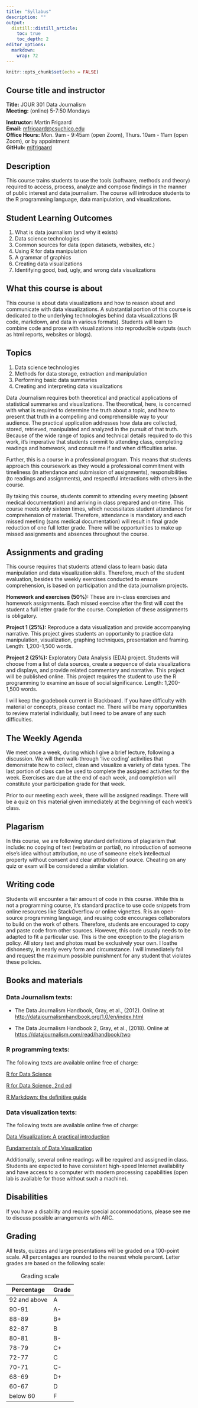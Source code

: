 ```yaml
---
title: "Syllabus"
description: ""
output:
  distill::distill_article:
    toc: true
    toc_depth: 2
editor_options: 
  markdown: 
    wrap: 72
---
```


```r
knitr::opts_chunk$set(echo = FALSE)
```

## Course title and instructor

**Title:** JOUR 301 Data Journalism <br> **Meeting:** (online) 5-7:50
Mondays<br>

**Instructor:** Martin Frigaard<br> **Email:**
[mfrigaard\@csuchico.edu](mailto:mfrigaard@csuchico.edu){.email}<br>
**Office Hours:** Mon. 9am - 9:45am (open Zoom), Thurs. 10am - 11am
(open Zoom), or by appointment <br> **GitHub:**
[mjfrigaard](https://github.com/mjfrigaard) <br>

## Description

This course trains students to use the tools (software, methods and
theory) required to access, process, analyze and compose findings in the
manner of public interest and data journalism. The course will introduce
students to the R programming language, data manipulation, and
visualizations.

## Student Learning Outcomes

1.  What is data journalism (and why it exists)\
2.  Data science technologies\
3.  Common sources for data (open datasets, websites, etc.)\
4.  Using R for data manipulation\
5.  A grammar of graphics\
6.  Creating data visualizations\
7.  Identifying good, bad, ugly, and wrong data visualizations

## What this course is about

This course is about data visualizations and how to reason about and
communicate with data visualizations. A substantial portion of this
course is dedicated to the underlying technologies behind data
visualizations (R code, markdown, and data in various formats). Students
will learn to combine code and prose with visualizations into
reproducible outputs (such as html reports, websites or blogs).

## Topics

1)  Data science technologies\
2)  Methods for data storage, extraction and manipulation\
3)  Performing basic data summaries\
4)  Creating and interpreting data visualizations

Data Journalism requires both theoretical and practical applications of
statistical summaries and visualizations. The theoretical, here, is
concerned with what is required to determine the truth about a topic,
and how to present that truth in a compelling and comprehensible way to
your audience. The practical application addresses how data are
collected, stored, retrieved, manipulated and analyzed in the pursuit of
that truth. Because of the wide range of topics and technical details
required to do this work, it's imperative that students commit to
attending class, completing readings and homework, and consult me if and
when difficulties arise.

Further, this is a course in a professional program. This means that
students approach this coursework as they would a professional
commitment with timeliness (in attendance and submission of
assignments), responsibilities (to readings and assignments), and
respectful interactions with others in the course.

By taking this course, students commit to attending every meeting
(absent medical documentation) and arriving in class prepared and
on-time. This course meets only sixteen times, which necessitates
student attendance for comprehension of material. Therefore, attendance
is mandatory and each missed meeting (sans medical documentation) will
result in final grade reduction of one full letter grade. There will be
opportunities to make up missed assignments and absences throughout the
course.

## Assignments and grading

This course requires that students attend class to learn basic data
manipulation and data visualization skills. Therefore, much of the
student evaluation, besides the weekly exercises conducted to ensure
comprehension, is based on participation and the data journalism
projects.

**Homework and exercises (50%):** These are in-class exercises and
homework assignments. Each missed exercise after the first will cost the
student a full letter grade for the course. Completion of these
assignments is obligatory.

**Project 1 (25%):** Reproduce a data visualization and provide
accompanying narrative. This project gives students an opportunity to
practice data manipulation, visualization, graphing techniques,
presentation and framing. Length: 1,200-1,500 words.

**Project 2 (25%):** Exploratory Data Analysis (EDA) project. Students
will choose from a list of data sources, create a sequence of data
visualizations and displays, and provide related commentary and
narrative. This project will be published online. This project requires
the student to use the R programming to examine an issue of social
significance. Length: 1,200-1,500 words.

I will keep the gradebook current in Blackboard. If you have difficulty
with material or concepts, please contact me. There will be many
opportunities to review material individually, but I need to be aware of
any such difficulties.

## The Weekly Agenda

We meet once a week, during which I give a brief lecture, following a
discussion. We will then walk-through 'live coding' activities that
demonstrate how to collect, clean and visualize a variety of data types.
The last portion of class can be used to complete the assigned
activities for the week. Exercises are due at the end of each week, and
completion will constitute your participation grade for that week.

Prior to our meeting each week, there will be assigned readings. There
will be a quiz on this material given immediately at the beginning of
each week's class.

## Plagarism

In this course, we are following standard definitions of plagiarism that
include: no copying of text (verbatim or partial), no introduction of
someone else's idea without attribution, no use of someone else's
intellectual property without consent and clear attribution of source.
Cheating on any quiz or exam will be considered a similar violation.

## Writing code

Students will encounter a fair amount of code in this course. While this
is not a programming course, it's standard practice to use code snippets
from online resources like StackOverflow or online vignettes. R is an
open-source programming language, and reusing code encourages
collaborators to build on the work of others. Therefore, students are
encouraged to copy and paste code from other sources. However, this code
usually needs to be adapted to fit a particular use. This is the one
exception to the plagiarism policy. All story text and photos must be
exclusively your own. I loathe dishonesty, in nearly every form and
circumstance. I will immediately fail and request the maximum possible
punishment for any student that violates these policies.

## Books and materials

### Data Journalism texts:

-   The Data Journalism Handbook, Gray, et al., (2012). Online at
    <http://datajournalismhandbook.org/1.0/en/index.html>

-   The Data Journalism Handbook 2, Gray, et al., (2018). Online at
    <https://datajournalism.com/read/handbook/two>

### R programming texts:

The following texts are available online free of charge:

[R for Data Science](https://r4ds.had.co.nz/)

[R for Data Science, 2nd ed](https://r4ds.hadley.nz/)

[R Markdown: the definitive
guide](https://bookdown.org/yihui/rmarkdown/)

### Data visualization texts:

The following texts are available online free of charge:

[Data Visualization: A practical introduction](https://socviz.co/)

[Fundamentals of Data Visualization](https://clauswilke.com/dataviz/)

Additionally, several online readings will be required and assigned in
class. Students are expected to have consistent high-speed Internet
availability and have access to a computer with modern processing
capabilities (open lab is available for those without such a machine).

## Disabilities

If you have a disability and require special accommodations, please see
me to discuss possible arrangements with ARC.

## Grading

All tests, quizzes and large presentations will be graded on a 100-point
scale. All percentages are rounded to the nearest whole percent. Letter
grades are based on the following scale:

| Percentage   | Grade |
|--------------|-------|
| 92 and above | A     |
| 90-91        | A-    |
| 88-89        | B+    |
| 82-87        | B     |
| 80-81        | B-    |
| 78-79        | C+    |
| 72-77        | C     |
| 70-71        | C-    |
| 68-69        | D+    |
| 60-67        | D     |
| below 60     | F     |

: Grading scale
